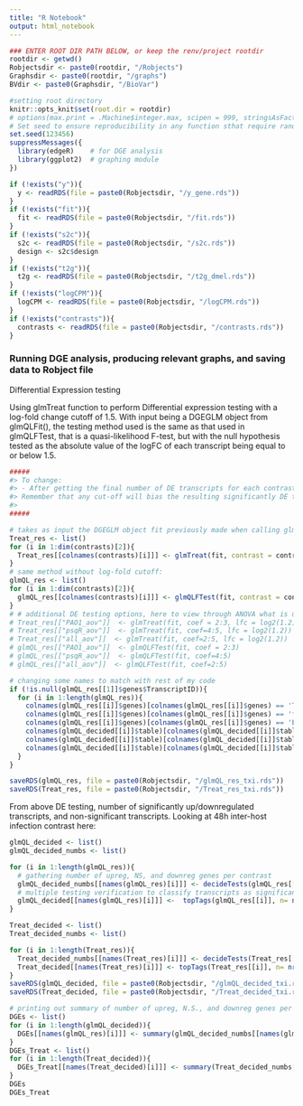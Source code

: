 ```yaml
---
title: "R Notebook"
output: html_notebook
---
```


```r
### ENTER ROOT DIR PATH BELOW, or keep the renv/project rootdir
rootdir <- getwd()
Robjectsdir <- paste0(rootdir, "/Robjects")
Graphsdir <- paste0(rootdir, "/graphs")
BVdir <- paste0(Graphsdir, "/BioVar")

#setting root directory
knitr::opts_knit$set(root.dir = rootdir)
# options(max.print = .Machine$integer.max, scipen = 999, stringsAsFactors = F, dplyr.summarise.inform = F) # avoid truncated output in R console and scientific notation
# Set seed to ensure reproducibility in any function sthat require randomness
set.seed(123456)
suppressMessages({
  library(edgeR)    # for DGE analysis
  library(ggplot2)  # graphing module
})
```

```r
if (!exists("y")){
  y <- readRDS(file = paste0(Robjectsdir, "/y_gene.rds"))
}
if (!exists("fit")){
  fit <- readRDS(file = paste0(Robjectsdir, "/fit.rds"))
}
if (!exists("s2c")){
  s2c <- readRDS(file = paste0(Robjectsdir, "/s2c.rds"))
  design <- s2c$design
}
if (!exists("t2g")){
  t2g <- readRDS(file = paste0(Robjectsdir, "/t2g_dmel.rds"))
}
if (!exists("logCPM")){
  logCPM <- readRDS(file = paste0(Robjectsdir, "/logCPM.rds"))
}
if (!exists("contrasts")){
  contrasts <- readRDS(file = paste0(Robjectsdir, "/contrasts.rds"))
}

```
### Running DGE analysis, producing relevant graphs, and saving data to Robject file
Differential Expression testing

Using glmTreat function to perform Differential expression testing with a log-fold change cutoff of 1.5. With input being a DGEGLM object from glmQLFit(), the testing method used is the same as that used in glmQLFTest, that is a quasi-likelihood F-test, but with the null hypothesis tested as the absolute value of the logFC of each transcript being equal to or below 1.5.

```r
#####
#> To change:
#> - After getting the final number of DE transcripts for each contrast, determine if a significance cut-off is desired and to what level.
#> Remember that any cut-off will bias the resulting significantly DE transcripts for transcripts with potentially low overall expression but relatively high differences in expression in the contrast. Transcripts with higher average expression will need larger increase/decrease in absolute expression values in the contrast to pass the filter, which can hide DE transcripts of genes that are usually highly expressed. But also, getting very large number of DE transcripts (in proportion to total number of transcripts in genome/counts) does inform the need for a cut-off.
#>
#####

# takes as input the DGEGLM object fit previously made when calling glmQLFit. Default FDR is at 5%. Using glmTreat to allow for log-fold-cutoff to focus on more biologically relevant transcripts with higher fold-change in the tested contrast
Treat_res <- list()
for (i in 1:dim(contrasts)[2]){
  Treat_res[[colnames(contrasts)[i]]] <- glmTreat(fit, contrast = contrasts[,i], lfc = log2(1.2))
}
# same method without log-fold cutoff:
glmQL_res <- list()
for (i in 1:dim(contrasts)[2]){
  glmQL_res[[colnames(contrasts)[i]]] <- glmQLFTest(fit, contrast = contrasts[,i])
}
# # additional DE testing options, here to view through ANOVA what is uniquely DE between all treatment groups (including vehicle) for PAO1, pqsR and for all samples.
# Treat_res[["PAO1_aov"]]  <- glmTreat(fit, coef = 2:3, lfc = log2(1.2))
# Treat_res[["psqR_aov"]]  <- glmTreat(fit, coef=4:5, lfc = log2(1.2))
# Treat_res[["all_aov"]]  <- glmTreat(fit, coef=2:5, lfc = log2(1.2))
# glmQL_res[["PAO1_aov"]]  <- glmQLFTest(fit, coef = 2:3)
# glmQL_res[["psqR_aov"]]  <- glmQLFTest(fit, coef=4:5)
# glmQL_res[["all_aov"]]  <- glmQLFTest(fit, coef=2:5)

# changing some names to match with rest of my code
if (!is.null(glmQL_res[[1]]$genes$TranscriptID)){
  for (i in 1:length(glmQL_res)){
    colnames(glmQL_res[[i]]$genes)[colnames(glmQL_res[[i]]$genes) == 'TranscriptID'] <- 'target_id'
    colnames(glmQL_res[[i]]$genes)[colnames(glmQL_res[[i]]$genes) == 'flybaseID'] <- 'ens_gene'
    colnames(glmQL_res[[i]]$genes)[colnames(glmQL_res[[i]]$genes) == 'ENTREZID'] <- 'entrez_gene'
    colnames(glmQL_decided[[i]]$table)[colnames(glmQL_decided[[i]]$table) == 'TranscriptID'] <- 'target_id'
    colnames(glmQL_decided[[i]]$table)[colnames(glmQL_decided[[i]]$table) == 'flybaseID'] <- 'ens_gene'
    colnames(glmQL_decided[[i]]$table)[colnames(glmQL_decided[[i]]$table) == 'ENTREZID'] <- 'entrez_gene'
  }
}

saveRDS(glmQL_res, file = paste0(Robjectsdir, "/glmQL_res_txi.rds"))
saveRDS(Treat_res, file = paste0(Robjectsdir, "/Treat_res_txi.rds"))

```
From above DE testing, number of significantly up/downregulated transcripts, and non-significant transcripts. Looking at 48h inter-host infection contrast here:

```r
glmQL_decided <- list()
glmQL_decided_numbs <- list()

for (i in 1:length(glmQL_res)){
  # gathering number of upreg, NS, and downreg genes per contrast
  glmQL_decided_numbs[[names(glmQL_res)[i]]] <- decideTests(glmQL_res[[i]])
  # multiple testing verification to classify transcripts as significantly upregulated/downregulated or nonsignificant. Tabled information on DGE and its stats in contrast in each item in below list is used for hunt functions
  glmQL_decided[[names(glmQL_res)[i]]] <-  topTags(glmQL_res[[i]], n= nrow(glmQL_res[[i]]))
}

Treat_decided <- list()
Treat_decided_numbs <- list()

for (i in 1:length(Treat_res)){
  Treat_decided_numbs[[names(Treat_res)[i]]] <- decideTests(Treat_res[[i]])
  Treat_decided[[names(Treat_res)[i]]] <- topTags(Treat_res[[i]], n= nrow(Treat_res[[i]]))
}
saveRDS(glmQL_decided, file = paste0(Robjectsdir, "/glmQL_decided_txi.rds"))
saveRDS(Treat_decided, file = paste0(Robjectsdir, "/Treat_decided_txi.rds"))
```

```r
# printing out summary of number of upreg, N.S., and downreg genes per contrast, depending on cut-off applied or not.
DGEs <- list()
for (i in 1:length(glmQL_decided)){
  DGEs[[names(glmQL_res)[i]]] <- summary(glmQL_decided_numbs[[names(glmQL_res)[i]]])
}
DGEs_Treat <- list()
for (i in 1:length(Treat_decided)){
  DGEs_Treat[[names(Treat_decided)[i]]] <- summary(Treat_decided_numbs[[names(Treat_decided)[i]]])
}
DGEs
DGEs_Treat
```



